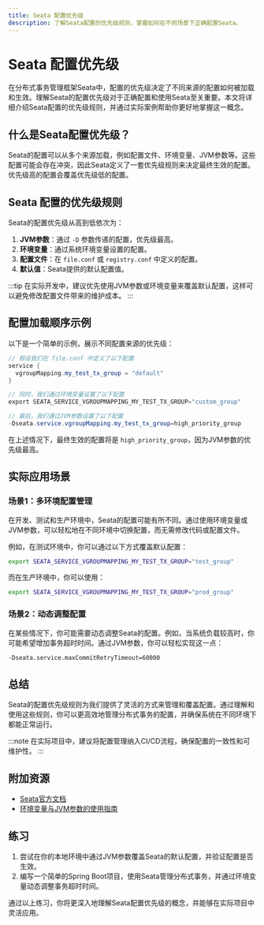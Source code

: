 ```yaml
---
title: Seata 配置优先级
description: 了解Seata配置的优先级规则，掌握如何在不同场景下正确配置Seata。
---
```


# Seata 配置优先级

在分布式事务管理框架Seata中，配置的优先级决定了不同来源的配置如何被加载和生效。理解Seata的配置优先级对于正确配置和使用Seata至关重要。本文将详细介绍Seata配置的优先级规则，并通过实际案例帮助你更好地掌握这一概念。

## 什么是Seata配置优先级？

Seata的配置可以从多个来源加载，例如配置文件、环境变量、JVM参数等。这些配置可能会存在冲突，因此Seata定义了一套优先级规则来决定最终生效的配置。优先级高的配置会覆盖优先级低的配置。

## Seata 配置的优先级规则

Seata的配置优先级从高到低依次为：

1. **JVM参数**：通过 `-D` 参数传递的配置，优先级最高。
2. **环境变量**：通过系统环境变量设置的配置。
3. **配置文件**：在 `file.conf` 或 `registry.conf` 中定义的配置。
4. **默认值**：Seata提供的默认配置值。

:::tip
在实际开发中，建议优先使用JVM参数或环境变量来覆盖默认配置，这样可以避免修改配置文件带来的维护成本。
:::

## 配置加载顺序示例

以下是一个简单的示例，展示不同配置来源的优先级：

```java
// 假设我们在 file.conf 中定义了以下配置
service {
  vgroupMapping.my_test_tx_group = "default"
}

// 同时，我们通过环境变量设置了以下配置
export SEATA_SERVICE_VGROUPMAPPING_MY_TEST_TX_GROUP="custom_group"

// 最后，我们通过JVM参数设置了以下配置
-Dseata.service.vgroupMapping.my_test_tx_group=high_priority_group
```

在上述情况下，最终生效的配置将是 `high_priority_group`，因为JVM参数的优先级最高。

## 实际应用场景

### 场景1：多环境配置管理

在开发、测试和生产环境中，Seata的配置可能有所不同。通过使用环境变量或JVM参数，可以轻松地在不同环境中切换配置，而无需修改代码或配置文件。

例如，在测试环境中，你可以通过以下方式覆盖默认配置：

```bash
export SEATA_SERVICE_VGROUPMAPPING_MY_TEST_TX_GROUP="test_group"
```

而在生产环境中，你可以使用：

```bash
export SEATA_SERVICE_VGROUPMAPPING_MY_TEST_TX_GROUP="prod_group"
```

### 场景2：动态调整配置

在某些情况下，你可能需要动态调整Seata的配置。例如，当系统负载较高时，你可能希望增加事务超时时间。通过JVM参数，你可以轻松实现这一点：

```bash
-Dseata.service.maxCommitRetryTimeout=60000
```

## 总结

Seata的配置优先级规则为我们提供了灵活的方式来管理和覆盖配置。通过理解和使用这些规则，你可以更高效地管理分布式事务的配置，并确保系统在不同环境下都能正常运行。

:::note
在实际项目中，建议将配置管理纳入CI/CD流程，确保配置的一致性和可维护性。
:::

## 附加资源

- [Seata官方文档](https://seata.io/zh-cn/docs/user/configurations.html)
- [环境变量与JVM参数的使用指南](https://docs.oracle.com/javase/tutorial/essential/environment/env.html)

## 练习

1. 尝试在你的本地环境中通过JVM参数覆盖Seata的默认配置，并验证配置是否生效。
2. 编写一个简单的Spring Boot项目，使用Seata管理分布式事务，并通过环境变量动态调整事务超时时间。

通过以上练习，你将更深入地理解Seata配置优先级的概念，并能够在实际项目中灵活应用。